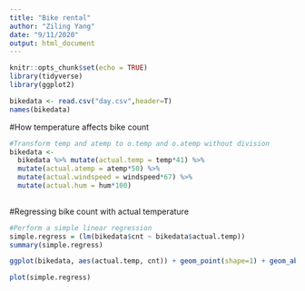 ```yaml
---
title: "Bike rental"
author: "Ziling Yang"
date: "9/11/2020"
output: html_document
---
```


```r
knitr::opts_chunk$set(echo = TRUE)
library(tidyverse)
library(ggplot2)
```

```r
bikedata <- read.csv("day.csv",header=T)
names(bikedata)
```

#How temperature affects bike count

```r
#Transform temp and atemp to o.temp and o.atemp without division
bikedata <- 
  bikedata %>% mutate(actual.temp = temp*41) %>% 
  mutate(actual.atemp = atemp*50) %>%
  mutate(actual.windspeed = windspeed*67) %>%
  mutate(actual.hum = hum*100)
  

```


#Regressing bike count with actual temperature
```r
#Perform a simple linear regression 
simple.regress = (lm(bikedata$cnt ~ bikedata$actual.temp))
summary(simple.regress)

```


```r
ggplot(bikedata, aes(actual.temp, cnt)) + geom_point(shape=1) + geom_abline(intercept = coef(simple.regress)[1], slope = coef(simple.regress)[2], colour = "red") + ylab('Total bike rental') + xlab('temperature') + labs(title = 'temperature against rental count (model imposed)')
```

```r
plot(simple.regress)
```

